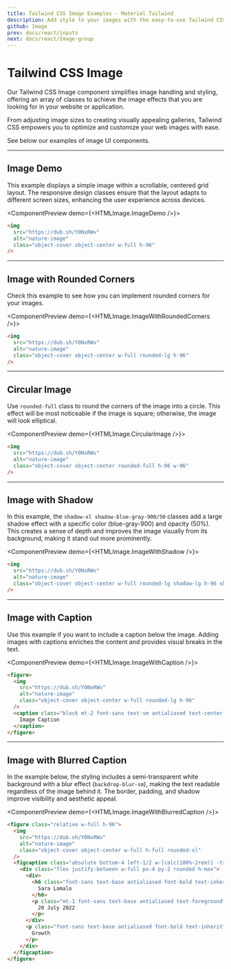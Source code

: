 ```yaml
---
title: Tailwind CSS Image Examples - Material Tailwind
description: Add style to your images with the easy-to-use Tailwind CSS Image component. Customize and integrate easily it into your web project.
github: Image
prev: docs/react/inputs
next: docs/react/Image-group
---
```


# Tailwind CSS Image

Our Tailwind CSS Image component simplifies image handling and styling, offering an array of classes to achieve the image effects that you are looking for in your website or application.

From adjusting image sizes to creating visually appealing galleries, Tailwind CSS empowers you to optimize and customize your web images with ease.

See below our examples of image UI components.

---

## Image Demo

This example displays a simple image within a scrollable, centered grid layout. The responsive design classes ensure that the layout adapts to different screen sizes, enhancing the user experience across devices.

<ComponentPreview demo={<HTMLImage.ImageDemo />}>
```html
<img
  src="https://dub.sh/Y0NxRWv"
  alt="nature-image"
  class="object-cover object-center w-full h-96"
/>
```
</ComponentPreview>

---

## Image with Rounded Corners

Check this example to see how you can implement rounded corners for your images.

<ComponentPreview demo={<HTMLImage.ImageWithRoundedCorners />}>
```html
<img
  src="https://dub.sh/Y0NxRWv"
  alt="nature-image"
  class="object-cover object-center w-full rounded-lg h-96"
/>
```
</ComponentPreview>

---

## Circular Image

Use `rounded-full` class to round the corners of the image into a circle. This effect will be most noticeable if the image is square; otherwise, the image will look elliptical.

<ComponentPreview demo={<HTMLImage.CircularImage />}>
```html
<img
  src="https://dub.sh/Y0NxRWv"
  alt="nature-image"
  class="object-cover object-center rounded-full h-96 w-96"
/>
```
</ComponentPreview>

---

## Image with Shadow

In this example, the `shadow-xl shadow-blue-gray-900/50` classes add a large shadow effect with a specific color (blue-gray-900) and opacity (50%). This creates a sense of depth and improves the image visually from its background, making it stand out more prominently.

<ComponentPreview demo={<HTMLImage.ImageWithShadow />}>
```html
<img
  src="https://dub.sh/Y0NxRWv"
  alt="nature-image"
  class="object-cover object-center w-full rounded-lg shadow-lg h-96 shadow-primary-dark/25"
/>
```
</ComponentPreview>

---

## Image with Caption

Use this example if you want to include a caption below the image. Adding images with captions enriches the content and provides visual breaks in the text.

<ComponentPreview demo={<HTMLImage.ImageWithCaption />}>
```html
<figure>
  <img
    src="https://dub.sh/Y0NxRWv"
    alt="nature-image"
    class="object-cover object-center w-full rounded-lg h-96"
  />
  <caption class="block mt-2 font-sans text-sm antialiased text-center text-inherit">
    Image Caption
  </caption>
</figure>
```
</ComponentPreview>

---

## Image with Blurred Caption

In the example below, the styling includes a semi-transparent white background with a blur effect (`backdrop-blur-sm`), making the text readable regardless of the image behind it. The border, padding, and shadow improve visibility and aesthetic appeal.

<ComponentPreview demo={<HTMLImage.ImageWithBlurredCaption />}>
```html
<figure class="relative w-full h-96">
  <img
    src="https://dub.sh/Y0NxRWv"
    alt="nature-image"
    class="object-cover object-center w-full h-full rounded-xl"
  />
  <figcaption class="absolute bottom-4 left-1/2 w-[calc(100%-2rem)] -translate-x-1/2 overflow-hidden rounded-lg border border-surface bg-background bg-opacity-75 shadow-lg shadow-black/5 saturate-200 backdrop-blur-md">
    <div class="flex justify-between w-full px-4 py-2 rounded h-max">
      <div>
        <h6 class="font-sans text-base antialiased font-bold text-inherit md:text-lg lg:text-xl">
          Sara Lamalo
        </h6>
        <p class="mt-1 font-sans text-base antialiased text-foreground">
          20 July 2022
        </p>
      </div>
      <p class="font-sans text-base antialiased font-bold text-inherit">
        Growth
      </p>
    </div>
  </figcaption>
</figure>
```
</ComponentPreview>